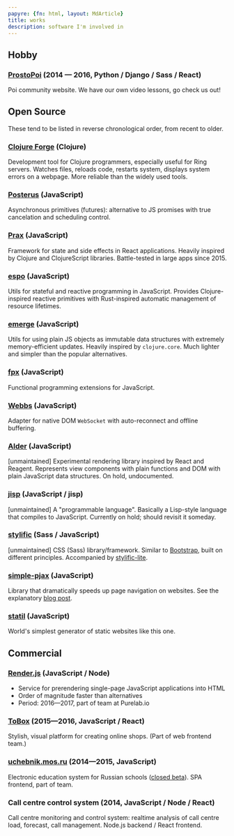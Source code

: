 ```yaml
---
papyre: {fn: html, layout: MdArticle}
title: works
description: software I'm involved in
---
```


## Hobby

### [ProstoPoi](http://prostopoi.ru) <span class="fg-faded">(2014 — 2016, Python / Django / Sass / React)</span>

Poi community website. We have our own video lessons, go check us out!

## Open Source

These tend to be listed in reverse chronological order, from recent to older.

### [Clojure Forge](https://github.com/Mitranim/clojure-forge) <span class="fg-faded">(Clojure)</span>

Development tool for Clojure programmers, especially useful for Ring servers. Watches files, reloads code, restarts system, displays system errors on a webpage. More reliable than the widely used tools.

### [Posterus](https://github.com/Mitranim/posterus) <span class="fg-faded">(JavaScript)</span>

Asynchronous primitives (futures): alternative to JS promises with true
cancelation and scheduling control.

### [Prax](https://mitranim.com/prax/) <span class="fg-faded">(JavaScript)</span>

Framework for state and side effects in React applications. Heavily inspired by
Clojure and ClojureScript libraries. Battle-tested in large apps since 2015.

### [espo](https://github.com/Mitranim/espo) <span class="fg-faded">(JavaScript)</span>

Utils for stateful and reactive programming in JavaScript. Provides
Clojure-inspired reactive primitives with Rust-inspired automatic management of
resource lifetimes.

### [emerge](https://github.com/Mitranim/emerge) <span class="fg-faded">(JavaScript)</span>

Utils for using plain JS objects as immutable data structures with extremely
memory-efficient updates. Heavily inspired by `clojure.core`. Much lighter and
simpler than the popular alternatives.

### [fpx](https://github.com/Mitranim/fpx) <span class="fg-faded">(JavaScript)</span>

Functional programming extensions for JavaScript.

### [Webbs](https://github.com/Mitranim/webbs) <span class="fg-faded">(JavaScript)</span>

Adapter for native DOM `WebSocket` with auto-reconnect and offline buffering.

### [Alder](https://github.com/Mitranim/alder) <span class="fg-faded">(JavaScript)</span>

[unmaintained] Experimental rendering library inspired by React and Reagent. Represents
view components with plain functions and DOM with plain JavaScript data
structures. On hold, undocumented.

### [jisp](https://github.com/Mitranim/jisp) <span class="fg-faded">(JavaScript / jisp)</span>

[unmaintained] A "programmable language". Basically a Lisp-style language that compiles to
JavaScript. Currently on hold; should revisit it someday.

### [stylific](https://mitranim.com/stylific/) <span class="fg-faded">(Sass / JavaScript)</span>

[unmaintained] CSS (Sass) library/framework. Similar to
[Bootstrap](http://getbootstrap.com), built on different principles. Accompanied
by [stylific-lite](https://mitranim.com/stylific-lite/).

### [simple-pjax](https://github.com/Mitranim/simple-pjax) <span class="fg-faded">(JavaScript)</span>

Library that dramatically speeds up page navigation on websites. See the explanatory
[blog post](/thoughts/cheating-for-performance-pjax/).

### [statil](https://github.com/Mitranim/statil) <span class="fg-faded">(JavaScript)</span>

World's simplest generator of static websites like this one.

## Commercial

### [Render.js](https://renderjs.io) <span class="fg-faded">(JavaScript / Node)</span>

  * Service for prerendering single-page JavaScript applications into HTML
  * Order of magnitude faster than alternatives
  * Period: 2016—2017, part of team at Purelab.io

### [ToBox](http://tobox.purelab.io) <span class="fg-faded">(2015—2016, JavaScript / React)</span>

Stylish, visual platform for creating online shops. (Part of web frontend team.)

### [uchebnik.mos.ru](http://uchebnik.mos.ru) <span class="fg-faded">(2014—2015, JavaScript)</span>

Electronic education system for Russian schools ([closed
beta](http://uchebnik.mos.ru)). SPA frontend, part of team.

### Call centre control system <span class="fg-faded">(2014, JavaScript / Node / React)</span>

Call centre monitoring and control system: realtime analysis of call centre
load, forecast, call management. Node.js backend / React frontend.
